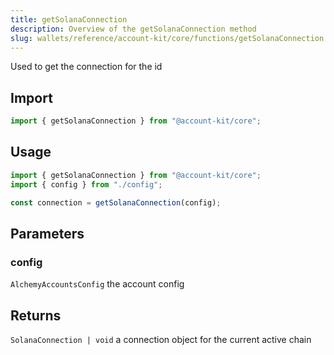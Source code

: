 ```yaml
---
title: getSolanaConnection
description: Overview of the getSolanaConnection method
slug: wallets/reference/account-kit/core/functions/getSolanaConnection
---
```




Used to get the connection for the id

## Import

```ts
import { getSolanaConnection } from "@account-kit/core";
```

## Usage

```ts
import { getSolanaConnection } from "@account-kit/core";
import { config } from "./config";

const connection = getSolanaConnection(config);
```

## Parameters

### config

`AlchemyAccountsConfig`
the account config

## Returns

`SolanaConnection | void`
a connection object for the current active chain
